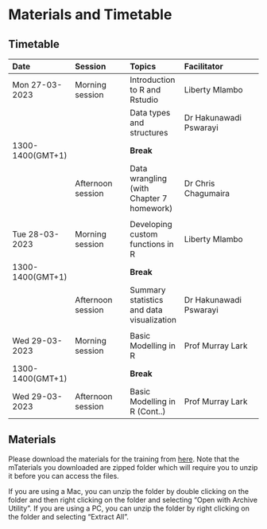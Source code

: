# Materials and Timetable {.unnumbered}

## Timetable {.unnumbered}
|Date|Session|Topics|Facilitator|
|:---|:------|:-----|:----------|
|Mon 27-03-2023|Morning session|Introduction to R and Rstudio|Liberty Mlambo|
|||Data types and structures|Dr Hakunawadi Pswarayi|
|1300-1400(GMT+1)||**Break**||
||Afternoon session|Data wrangling (with Chapter 7 homework)|Dr Chris Chagumaira|
|||||
|Tue 28-03-2023|Morning session|Developing custom functions in R|Liberty Mlambo|
|1300-1400(GMT+1)||**Break**||
||Afternoon session| Summary statistics and data visualization|Dr Hakunawadi Pswarayi|
|||||
|Wed 29-03-2023|Morning session|Basic Modelling in R|Prof Murray Lark|
|1300-1400(GMT+1)||**Break**||
|Wed 29-03-2023|Afternoon session|Basic Modelling in R (Cont..)|Prof Murray Lark|

## Materials {.unnumbered}

Please download the materials for the training from [here](https://dzvoti.github.io/mapsR/mapsR-Training.zip). Note that the mTaterials you downloaded are zipped folder which will require you to unzip it before you can access the files.

If you are using a Mac, you can unzip the folder by double clicking on the folder and then right clicking on the folder and selecting "Open with Archive Utility". If you are using a PC, you can unzip the folder by right clicking on the folder and selecting "Extract All".



